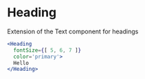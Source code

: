 
# Heading

Extension of the Text component for headings

```jsx live=true
<Heading
  fontSize={[ 5, 6, 7 ]}
  color='primary'>
  Hello
</Heading>
```
